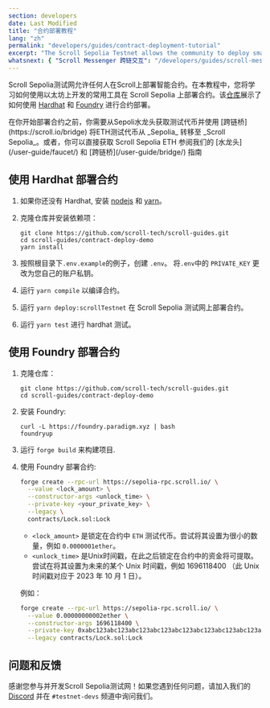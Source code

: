 ```yaml
---
section: developers
date: Last Modified
title: "合约部署教程"
lang: "zh"
permalink: "developers/guides/contract-deployment-tutorial"
excerpt: "The Scroll Sepolia Testnet allows the community to deploy smart contracts on Scroll. In this tutorial, we will teach you how to deploy a contract on Scroll Sepolia."
whatsnext: { "Scroll Messenger 跨链交互": "/developers/guides/scroll-messenger-cross-chain-interaction/" }
---
```



Scroll Sepolia测试网允许任何人在Scroll上部署智能合约。在本教程中，您将学习如何使用以太坊上开发的常用工具在 Scroll Sepolia 上部署合约。该[仓库](https://github.com/scroll-tech/scroll-guides/tree/main/contract-deploy-demo)展示了如何使用 [Hardhat](https://hardhat.org/) 和 [Foundry](https://github.com/foundry-rs/foundry) 进行合约部署。

<Aside type="tip" title="获取测试网 ETH?">
  在你开始部署合约之前，你需要从Sepoli水龙头获取测试代币并使用
  [跨链桥](https://scroll.io/bridge) 将ETH测试代币从 _Sepolia_ 转移至 _Scroll Sepolia_。或者，你可以直接获取 Scroll Sepolia ETH
  参阅我们的 [水龙头](/user-guide/faucet/) 和 [跨链桥](/user-guide/bridge/) 指南
</Aside>

## 使用 Hardhat 部署合约

1. 如果你还没有 Hardhat, 安装 [nodejs](https://nodejs.org/en/download/) 和 [yarn](https://classic.yarnpkg.com/lang/en/docs/install)。
2. 克隆仓库并安装依赖项：

   ```shell
   git clone https://github.com/scroll-tech/scroll-guides.git
   cd scroll-guides/contract-deploy-demo
   yarn install
   ```

3. 按照根目录下`.env.example`的例子，创建 `.env`。 将`.env`中的 `PRIVATE_KEY` 更改为您自己的账户私钥。

4. 运行 `yarn compile` 以编译合约。

5. 运行 `yarn deploy:scrollTestnet` 在 Scroll Sepolia 测试网上部署合约。

6. 运行 `yarn test` 进行 hardhat 测试。

## 使用 Foundry 部署合约

1. 克隆仓库：

   ```shell
   git clone https://github.com/scroll-tech/scroll-guides.git
   cd scroll-guides/contract-deploy-demo
   ```

2. 安装 Foundry:

   ```shell
   curl -L https://foundry.paradigm.xyz | bash
   foundryup
   ```

3. 运行 `forge build` 来构建项目.

4. 使用 Foundry 部署合约:

   ```bash
   forge create --rpc-url https://sepolia-rpc.scroll.io/ \
     --value <lock_amount> \
     --constructor-args <unlock_time> \
     --private-key <your_private_key> \
     --legacy \
     contracts/Lock.sol:Lock
   ```

   - `<lock_amount>` 是锁定在合约中 `ETH` 测试代币。尝试将其设置为很小的数量，例如 `0.0000001ether`。&#x20;
   - `<unlock_time>` 是Unix时间戳，在此之后锁定在合约中的资金将可提取。尝试在将其设置为未来的某个 Unix 时间戳，例如 1696118400 （此 Unix 时间戳对应于 2023 年 10 月 1 日）。

   例如：

   ```bash
   forge create --rpc-url https://sepolia-rpc.scroll.io/ \
     --value 0.00000000002ether \
     --constructor-args 1696118400 \
     --private-key 0xabc123abc123abc123abc123abc123abc123abc123abc123abc123abc123abc1 \
     --legacy contracts/Lock.sol:Lock
   ```

## 问题和反馈

感谢您参与并开发Scroll Sepolia测试网！如果您遇到任何问题，请加入我们的 [Discord](https://discord.gg/scroll) 并在 `#testnet-devs` 频道中询问我们。

